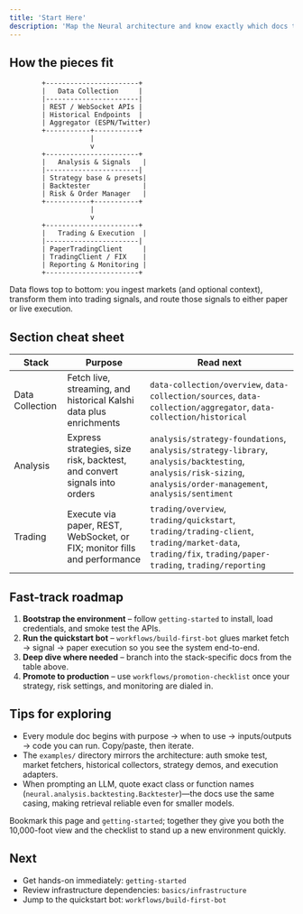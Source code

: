 ```yaml
---
title: 'Start Here'
description: 'Map the Neural architecture and know exactly which docs to read first.'
---
```


## How the pieces fit

```
        +-----------------------+
        |   Data Collection     |
        |-----------------------|
        | REST / WebSocket APIs |
        | Historical Endpoints  |
        | Aggregator (ESPN/Twitter)
        +-----------+-----------+
                    |
                    v
        +-----------------------+
        |   Analysis & Signals   |
        |-----------------------|
        | Strategy base & presets|
        | Backtester             |
        | Risk & Order Manager   |
        +-----------+-----------+
                    |
                    v
        +-----------------------+
        |   Trading & Execution  |
        |-----------------------|
        | PaperTradingClient     |
        | TradingClient / FIX    |
        | Reporting & Monitoring |
        +-----------------------+
```

Data flows top to bottom: you ingest markets (and optional context), transform them into trading signals, and route those signals to either paper or live execution.

## Section cheat sheet

| Stack | Purpose | Read next |
|-------|---------|-----------|
| Data Collection | Fetch live, streaming, and historical Kalshi data plus enrichments | `data-collection/overview`, `data-collection/sources`, `data-collection/aggregator`, `data-collection/historical` |
| Analysis | Express strategies, size risk, backtest, and convert signals into orders | `analysis/strategy-foundations`, `analysis/strategy-library`, `analysis/backtesting`, `analysis/risk-sizing`, `analysis/order-management`, `analysis/sentiment` |
| Trading | Execute via paper, REST, WebSocket, or FIX; monitor fills and performance | `trading/overview`, `trading/quickstart`, `trading/trading-client`, `trading/market-data`, `trading/fix`, `trading/paper-trading`, `trading/reporting` |

## Fast-track roadmap

1. **Bootstrap the environment** – follow `getting-started` to install, load credentials, and smoke test the APIs.
2. **Run the quickstart bot** – `workflows/build-first-bot` glues market fetch → signal → paper execution so you see the system end-to-end.
3. **Deep dive where needed** – branch into the stack-specific docs from the table above.
4. **Promote to production** – use `workflows/promotion-checklist` once your strategy, risk settings, and monitoring are dialed in.

## Tips for exploring

- Every module doc begins with purpose → when to use → inputs/outputs → code you can run. Copy/paste, then iterate.
- The `examples/` directory mirrors the architecture: auth smoke test, market fetchers, historical collectors, strategy demos, and execution adapters.
- When prompting an LLM, quote exact class or function names (`neural.analysis.backtesting.Backtester`)—the docs use the same casing, making retrieval reliable even for smaller models.

Bookmark this page and `getting-started`; together they give you both the 10,000-foot view and the checklist to stand up a new environment quickly.

## Next

- Get hands-on immediately: `getting-started`
- Review infrastructure dependencies: `basics/infrastructure`
- Jump to the quickstart bot: `workflows/build-first-bot`

